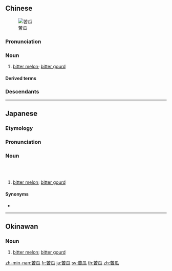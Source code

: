 ==Chinese==
{{zh-forms}}
{{wikipedia|lang=zh}}
[[File:YosriPeriaKatak.jpg|thumb|苦瓜]]

===Pronunciation===
{{zh-pron
|m=kǔguā
|c=fu2 gwaa1
|mn=khó͘-koe
|cat=n
}}

===Noun===
{{zh-noun}}

# [[bitter melon]]; [[bitter gourd]]

====Derived terms====
{{zh-der|苦瓜臉|印度苦瓜}}

===Descendants===
{{CJKV||||khổ qua}}

{{zh-cat|Gourd family plants|Vegetables}}

----

==Japanese==
{{ja-kanjitab|にが|うり|yomi=k}}

===Etymology===
{{compound|ja|sort=にがうり|苦|瓜|tr1=niga|t1=[[bitter]]|tr2=uri|t2=[[gourd]]}}

===Pronunciation===
{{ja-pron|acc=2|acc2=h|acc3=3|y=k|にがうり}}

===Noun===
{{ja-noun|にがうり|ニガウリ}}<br>
{{ja-altread|hira=にがごい}} {{qualifier|{{w|Kagoshima dialect}}}}<br>
{{ja-altread|hira=にがごり}} {{qualifier|{{w|Hōnichi dialect|Miyazaki dialect}}}}

# [[bitter melon]]; [[bitter gourd]]

====Synonyms====
* {{ja-r|蔓%茘%枝|ツル%レイ%シ}}

{{topics|ja|Gourd family plants|Vegetables|sort=にがうり}}

----

==Okinawan==

===Noun===
{{head|ryu|noun|hiragana|ごーやー|romaji|gōyā|sort=こおやあ'}}

# [[bitter melon]]; [[bitter gourd]]

{{topics|ryu|sort=こおやあ'|Gourd family plants|Vegetables}}
[[zh-min-nan:苦瓜]]
[[fr:苦瓜]]
[[ja:苦瓜]]
[[sv:苦瓜]]
[[th:苦瓜]]
[[zh:苦瓜]]